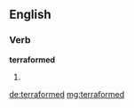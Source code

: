 ==English==

===Verb===
'''terraformed'''

# {{en-past of|terraform}}

[[de:terraformed]]
[[mg:terraformed]]